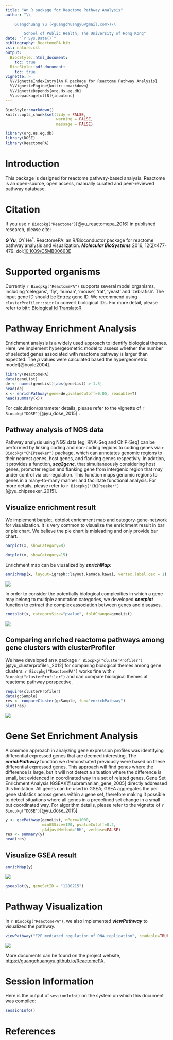 ```yaml
---
title: "An R package for Reactome Pathway Analysis"
author: "\\

	Guangchuang Yu (<guangchuangyu@gmail.com>)\\

        School of Public Health, The University of Hong Kong"
date: "`r Sys.Date()`"
bibliography: ReactomePA.bib
csl: nature.csl
output: 
  BiocStyle::html_document:
    toc: true
  BiocStyle::pdf_document:
    toc: true
vignette: >
  %\VignetteIndexEntry{An R package for Reactome Pathway Analysis}
  %\VignetteEngine{knitr::rmarkdown}
  %\VignetteDepends{org.Hs.eg.db}
  %\usepackage[utf8]{inputenc}
---
```


```r
BiocStyle::markdown()
knitr::opts_chunk$set(tidy = FALSE,
                      warning = FALSE,
                      message = FALSE)
```

```r
library(org.Hs.eg.db)
library(DOSE)
library(ReactomePA)
```



# Introduction

This package is designed for reactome pathway-based analysis. Reactome
is an open-source, open access, manually curated and peer-reviewed
pathway database.

# Citation

If you use `r Biocpkg("Reactome")`[@yu_reactomepa_2016] in published research, please cite:

__*G Yu*__, QY He^\*^. ReactomePA: an R/Bioconductor package for reactome pathway analysis and visualization. __*Molecular BioSystems*__ 2016, 12(2):477-479. doi:[10.1039/C5MB00663E](http://dx.doi.org/10.1039/C5MB00663E)


# Supported organisms

Currently `r Biocpkg("ReactomePA")` supports several model organisms, including 'celegans', 'fly', 'human', 'mouse', 'rat', 'yeast' and 'zebrafish'. The input gene ID should be Entrez gene ID. We recommend using `clusterProfiler::bitr` to convert biological IDs. For more detail, please refer to [bitr: Biological Id TranslatoR](http://www.bioconductor.org/packages/release/bioc/vignettes/clusterProfiler/inst/doc/clusterProfiler.html#bitr-biological-id-translator).


# Pathway Enrichment Analysis

Enrichment analysis is a widely used approach to identify biological
themes. Here, we implement hypergeometric model to assess whether the
number of selected genes associated with reactome pathway is larger
than expected. The _p_ values were calculated based the hypergeometric model[@boyle2004]. 


```r
library(ReactomePA)
data(geneList)
de <- names(geneList)[abs(geneList) > 1.5]
head(de)
x <- enrichPathway(gene=de,pvalueCutoff=0.05, readable=T)
head(summary(x))
```

For calculation/parameter details, please refer to the vignette of `r Biocpkg("DOSE")`[@yu_dose_2015]..

## Pathway analysis of NGS data

Pathway analysis using NGS data (eg, RNA-Seq and ChIP-Seq) can be performed by linking coding and non-coding regions to coding genes via `r Biocpkg("ChIPseeker")` package, which can annotates genomic regions to their nearest genes, host genes, and flanking genes respectivly. In addtion, it provides a function, __*seq2gene*__, that simultaneously considering host genes, promoter region and flanking gene from intergenic region that may under control via cis-regulation. This function maps genomic regions to genes in a many-to-many manner and facilitate functional analysis. For more details, please refer to `r Biocpkg("ChIPseeker")`[@yu_chipseeker_2015].


## Visualize enrichment result
We implement barplot, dotplot enrichment map and category-gene-network for visualization. It is very common to visualize the enrichment result in bar or pie chart. We believe the pie chart is misleading and only provide bar chart.
```r
barplot(x, showCategory=8)
```
```r
dotplot(x, showCategory=15)
```

Enrichment map can be viusalized by __*enrichMap*__:
```r
enrichMap(x, layout=igraph::layout.kamada.kawai, vertex.label.cex = 1)
```

![](figures/enrichMap.png)

In order to consider the potentially biological complexities in which a gene may belong to multiple annotation categories, we developed __*cnetplot*__ function to extract the complex association between genes and diseases.
```r
cnetplot(x, categorySize="pvalue", foldChange=geneList)
```

![](figures/cnetplot.png)

## Comparing enriched reactome pathways among gene clusters with clusterProfiler

We have developed an `R` package `r Biocpkg("clusterProfiler")`[@yu_clusterprofiler:_2012] for comparing biological themes among gene clusters. `r Biocpkg("ReactomePA")` works fine with `r Biocpkg("clusterProfiler")` and can compare biological themes at reactome pathway perspective.

```r
require(clusterProfiler)
data(gcSample)
res <- compareCluster(gcSample, fun="enrichPathway")
plot(res)
```

![](figures/clusterProfiler.png)


# Gene Set Enrichment Analysis

A common approach in analyzing gene expression profiles was identifying differential expressed genes that are deemed interesting. The __*enrichPathway*__ function we demonstrated previously were based on these differential expressed genes. This approach will find genes where the difference is large, but it will not detect a situation where the difference is small, but evidenced in coordinated way in a set of related genes. Gene Set Enrichment Analysis (GSEA)[@subramanian_gene_2005] directly addressed this limitation. All genes can be used in GSEA; GSEA aggregates the per gene statistics across genes within a gene set, therefore making it possible to detect situations where all genes in a predefined set change in a small but coordinated way. For algorithm details, please refer to the vignette of `r Biocpkg("DOSE")`[@yu_dose_2015].

```r
y <- gsePathway(geneList, nPerm=1000, 
                minGSSize=120, pvalueCutoff=0.2, 
                pAdjustMethod="BH", verbose=FALSE)
res <- summary(y)
head(res)
```

## Visualize GSEA result
```r
enrichMap(y)
```

![](figures/enrichMap_gsea.png)


```r
gseaplot(y, geneSetID = "1280215")
```

# Pathway Visualization

In `r Biocpkg("ReactomePA")`, we also implemented __*viewPathway*__ to visualized the pathway.
```r
viewPathway("E2F mediated regulation of DNA replication", readable=TRUE, foldChange=geneList)
```

![](figures/E2F.png)


More documents can be found on the project website, <https://guangchuangyu.github.io/ReactomePA>.


# Session Information

Here is the output of `sessionInfo()` on the system on which this document was compiled:

```r
sessionInfo()
```

# References
